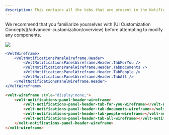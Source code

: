 ```yaml
---
description: This contains all the tabs that are present in the Notifications Panel Header
---
```


<Note>
We recommend that you familiarize yourselves with [UI Customization Concepts](/advanced-customization/overview) before attempting to modify any components.
</Note>

![](/images/customization/notifications-tab.png)


<RequestExample>

```jsx React / Next.js
<VeltWireframe>
    <VeltNotificationsPanelWireframe.Header>
        <VeltNotificationsPanelWireframe.Header.TabForYou />
        <VeltNotificationsPanelWireframe.Header.TabDocuments />
        <VeltNotificationsPanelWireframe.Header.TabPeople />
        <VeltNotificationsPanelWireframe.Header.TabAll />
    </VeltNotificationsPanelWireframe.Header>
</VeltWireframe>
```

```HTML HTML
<velt-wireframe style="display:none;">
    <velt-notifications-panel-header-wireframe>
        <velt-notifications-panel-header-tab-for-you-wireframe></velt-notifications-panel-header-tab-for-you-wireframe>
        <velt-notifications-panel-header-tab-documents-wireframe></velt-notifications-panel-header-tab-documents-wireframe>
        <velt-notifications-panel-header-tab-people-wireframe></velt-notifications-panel-header-tab-people-wireframe>
        <velt-notifications-panel-header-tab-all-wireframe></velt-notifications-panel-header-tab-all-wireframe>
    </velt-notifications-panel-header-wireframe>
</velt-wireframe>
```
</RequestExample>

